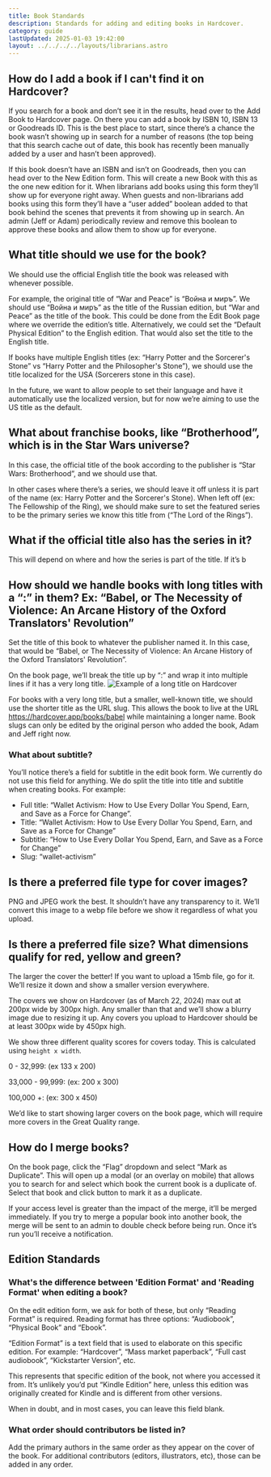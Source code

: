 ```yaml
---
title: Book Standards
description: Standards for adding and editing books in Hardcover.
category: guide
lastUpdated: 2025-01-03 19:42:00
layout: ../../../../layouts/librarians.astro
---
```



## How do I add a book if I can't find it on Hardcover?
If you search for a book and don’t see it in the results, head over to the Add Book to Hardcover page. On there you can add a book by ISBN 10, ISBN 13 or Goodreads ID. This is the best place to start, since there’s a chance the book wasn’t showing up in search for a number of reasons (the top being that this search cache out of date, this book has recently been manually added by a user and hasn’t been approved).

If this book doesn’t have an ISBN and isn’t on Goodreads, then you can head over to the New Edition form. This will create a new Book with this as the one new edition for it. When librarians add books using this form they’ll show up for everyone right away. When guests and non-librarians add books using this form they’ll have a “user added” boolean added to that book behind the scenes that prevents it from showing up in search. An admin (Jeff or Adam) periodically review and remove this boolean to approve these books and allow them to show up for everyone.

## What title should we use for the book?
We should use the official English title the book was released with whenever possible.

For example, the original title of “War and Peace” is “Война и миръ”. We should use “Война и миръ” as the title of the Russian edition, but “War and Peace” as the title of the book. This could be done from the Edit Book page where we override the edition’s title. Alternatively, we could set the “Default Physical Edition” to the English edition. That would also set the title to the English title.

If books have multiple English titles (ex: “Harry Potter and the Sorcerer's Stone” vs “Harry Potter and the Philosopher's Stone”), we should use the title localized for the USA (Sorcerers stone in this case).

In the future, we want to allow people to set their language and have it automatically use the localized version, but for now we’re aiming to use the US title as the default.

## What about franchise books, like “Brotherhood”, which is in the Star Wars universe?
In this case, the official title of the book according to the publisher is “Star Wars: Brotherhood”, and we should use that.

In other cases where there’s a series, we should leave it off unless it is part of the name (ex: Harry Potter and the Sorcerer's Stone). When left off (ex: The Fellowship of the Ring), we should make sure to set the featured series to be the primary series we know this title from (“The Lord of the Rings”).

## What if the official title also has the series in it?
This will depend on where and how the series is part of the title. If it’s b

## How should we handle books with long titles with a “:” in them? Ex: “Babel, or The Necessity of Violence: An Arcane History of the Oxford Translators' Revolution”
Set the title of this book to whatever the publisher named it. In this case, that would be “Babel, or The Necessity of Violence: An Arcane History of the Oxford Translators' Revolution”.

On the book page, we’ll break the title up by “:” and wrap it into multiple lines if it has a very long title.
<img src="/librarians/long-title-example.png" alt="Example of a long title on Hardcover" />

For books with a very long title, but a smaller, well-known title, we should use the shorter title as the URL slug. This allows the book to live at the URL https://hardcover.app/books/babel while maintaining a longer name. Book slugs can only be edited by the original person who added the book, Adam and Jeff right now.

### What about subtitle?
You’ll notice there’s a field for subtitle in the edit book form. We currently do not use this field for anything. We do split the title into title and subtitle when creating books. For example:

- Full title: “Wallet Activism: How to Use Every Dollar You Spend, Earn, and Save as a Force for Change”.
- Title: “Wallet Activism: How to Use Every Dollar You Spend, Earn, and Save as a Force for Change”
- Subtitle: “How to Use Every Dollar You Spend, Earn, and Save as a Force for Change”
- Slug: “wallet-activism”


## Is there a preferred file type for cover images?
PNG and JPEG work the best. It shouldn’t have any transparency to it. We’ll convert this image to a webp file before we show it regardless of what you upload.

## Is there a preferred file size? What dimensions qualify for red, yellow and green?
The larger the cover the better! If you want to upload a 15mb file, go for it. We’ll resize it down and show a smaller version everywhere.

The covers we show on Hardcover (as of March 22, 2024) max out at 200px wide by 300px high. Any smaller than that and we’ll show a blurry image due to resizing it up. Any covers you upload to Hardcover should be at least 300px wide by 450px high.

We show three different quality scores for covers today. This is calculated using `height x width`.

0 - 32,999: <Badge text="Bad Quality" variant="danger" /> (ex 133 x 200)

33,000 - 99,999: <Badge text="Ok Quality" variant="caution" /> (ex: 200 x 300)

100,000 +: <Badge text="Good Quality" variant="success" /> (ex: 300 x 450)

We’d like to start showing larger covers on the book page, which will require more covers in the Great Quality range.

## How do I merge books?
On the book page, click the “Flag” dropdown and select “Mark as Duplicate”. This will open up a modal (or an overlay on mobile) that allows you to search for and select which book the current book is a duplicate of. Select that book and click button to mark it as a duplicate.

If your access level is greater than the impact of the merge, it’ll be merged immediately. If you try to merge a popular book into another book, the merge will be sent to an admin to double check before being run. Once it’s run you’ll receive a notification.

## Edition Standards
### What's the difference between 'Edition Format' and 'Reading Format' when editing a book?
On the edit edition form, we ask for both of these, but only “Reading Format” is required. Reading format has three options: “Audiobook”, “Physical Book” and “Ebook”.

“Edition Format” is a text field that is used to elaborate on this specific edition. For example: “Hardcover”, “Mass market paperback”, “Full cast audiobook”, “Kickstarter Version”, etc.

This represents that specific edition of the book, not where you accessed it from. It’s unlikely you’d put “Kindle Edition” here, unless this edition was originally created for Kindle and is different from other versions.

When in doubt, and in most cases, you can leave this field blank.

### What order should contributors be listed in?
Add the primary authors in the same order as they appear on the cover of the book. For additional contributors (editors, illustrators, etc), those can be added in any order.
